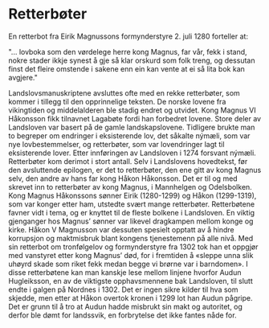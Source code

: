 
# Retterbøter

En retterbot fra Eirik Magnussons formynderstyre 2. juli 1280 forteller at:

"... lovboka som den vørdelege herre kong Magnus, far vår, fekk i stand, nokre stader ikkje synest å gje så klar orskurd som folk treng, og dessutan finst det fleire omstende i sakene enn ein kan vente at ei så lita bok kan avgjere."

<SubPages meta={meta} />

Landslovsmanuskriptene avsluttes ofte med en rekke retterbøter, som kommer i tillegg til den opprinnelige teksten. De norske lovene fra vikingtiden og middelalderen ble stadig endret og utvidet. Kong Magnus VI Håkonsson fikk tilnavnet Lagabøte fordi han forbedret lovene. Store deler av Landsloven var basert på de gamle landskapslovene. Tidligere brukte man to begreper om endringer i eksisterende lov, det såkalte nýmæli, som var nye lovbestemmelser, og retterbøter, som var lovendringer lagt til eksisterende lover. Etter innføringen av Landsloven i 1274 forsvant nýmæli. Retterbøter kom derimot i stort antall. Selv i Landslovens hovedtekst, før den avsluttende epilogen, er det to retterbøter, den ene gitt av kong Magnus selv, den andre av hans far kong Håkon Håkonsson. Det er til og med skrevet inn to retterbøter av kong Magnus, i Mannhelgen og Odelsbolken. Kong Magnus Håkonssons sønner Eirik (1280-1299) og Håkon (1299-1319), som var konger etter ham, utstedte svært mange retterbøter. Retterbøtene favner vidt i tema, og er knyttet til de fleste bolkene i Landsloven. En viktig gjenganger hos Magnus’ sønner var likevel dragkampen mellom konge og kirke. Håkon V Magnusson var dessuten spesielt opptatt av å hindre korrupsjon og maktmisbruk blant kongens tjenestemenn på alle nivå. Med sin retterbot om tronfølgelov og formynderstyre fra 1302 tok han et oppgjør med vanstyret etter kong Magnus’ død, for i fremtiden å «sleppe unna slik uhøyrd skade som riket fekk medan begge vi brørne var i barndomen». I disse retterbøtene kan man kanskje lese mellom linjene hvorfor Audun Hugleiksson, en av de viktigste opphavsmennene bak Landsloven, til slutt endte i galgen på Nordnes i 1302. Det er ingen sikre kilder til hva som skjedde, men etter at Håkon overtok kronen i 1299 lot han Audun pågripe. Det er grunn til å tro at Audun hadde misbrukt sin makt og autoritet, og derfor ble dømt for landssvik, en forbrytelse det ikke fantes nåde for.